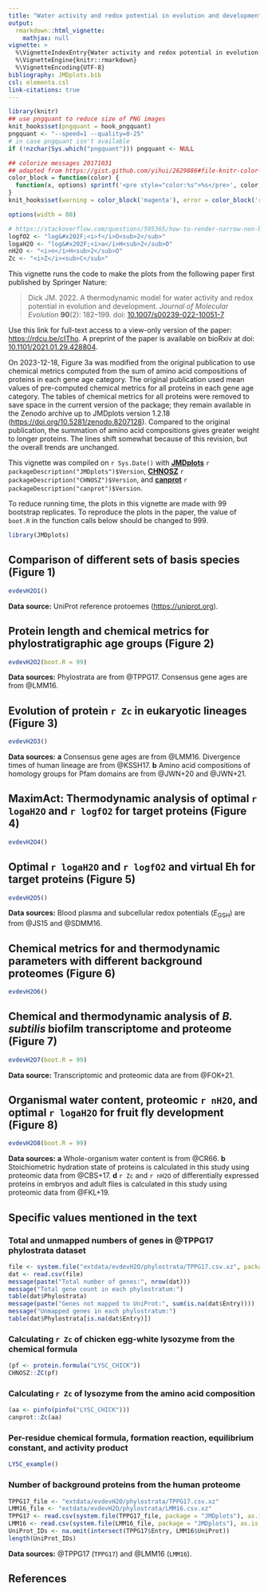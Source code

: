```yaml
---
title: "Water activity and redox potential in evolution and development (2022)"
output: 
  rmarkdown::html_vignette:
    mathjax: null
vignette: >
  %\VignetteIndexEntry{Water activity and redox potential in evolution and development (2022)}
  %\VignetteEngine{knitr::rmarkdown}
  %\VignetteEncoding{UTF-8}
bibliography: JMDplots.bib
csl: elementa.csl
link-citations: true
---
```


<style>
/* https://gomakethings.com/how-to-break-an-image-out-of-its-parent-container-with-css/ */
@media (min-width: 700px) {
  .full-width {
    left: 50%;
    margin-left: -50vw;
    margin-right: -50vw;
    max-width: 100vw;
    position: relative;
    right: 50%;
    width: 100vw;
  }
}
@media (min-width: 900px) {
  .full-width {
    left: 50vw; /* fallback if needed */
    left: calc(50vw - 100px);
    width: 900px;
    position: relative;
  }
}
</style>

```r
library(knitr)
## use pngquant to reduce size of PNG images
knit_hooks$set(pngquant = hook_pngquant)
pngquant <- "--speed=1 --quality=0-25"
# in case pngquant isn't available
if (!nzchar(Sys.which("pngquant"))) pngquant <- NULL 

## colorize messages 20171031
## adapted from https://gist.github.com/yihui/2629886#file-knitr-color-msg-rnw
color_block = function(color) {
  function(x, options) sprintf('<pre style="color:%s">%s</pre>', color, x)
}
knit_hooks$set(warning = color_block('magenta'), error = color_block('red'), message = color_block('blue'))
```

```r
options(width = 80)
```

```r
# https://stackoverflow.com/questions/595365/how-to-render-narrow-non-breaking-spaces-in-html-for-windows
logfO2 <- "log&#x202F;<i>f</i>O<sub>2</sub>"
logaH2O <- "log&#x202F;<i>a</i>H<sub>2</sub>O"
nH2O <- "<i>n</i>H<sub>2</sub>O"
Zc <- "<i>Z</i><sub>C</sub>"
```

This vignette runs the code to make the plots from the following paper first published by Springer Nature:

> Dick JM. 2022. A thermodynamic model for water activity and redox potential in evolution and development. *Journal of Molecular Evolution* **90**(2): 182--199. doi: [10.1007/s00239-022-10051-7](https://doi.org/10.1007/s00239-022-10051-7)

Use this link for full-text access to a view-only version of the paper: [https://rdcu.be/cITho](https://rdcu.be/cITho).
A preprint of the paper is available on bioRxiv at doi: [10.1101/2021.01.29.428804](https://doi.org/10.1101/2021.01.29.428804).

On 2023-12-18, Figure 3a was modified from the original publication to use chemical metrics computed from
the sum of amino acid compositions of proteins in each gene age category.
The original publication used mean values of pre-computed chemical metrics for all proteins in each gene age category.
The tables of chemical metrics for all proteins were removed to save space in the current version of the package;
they remain available in the Zenodo archive up to JMDplots version 1.2.18 (<https://doi.org/10.5281/zenodo.8207128>).
Compared to the original publication, the summation of amino acid compositions gives greater weight to longer proteins.
The lines shift somewhat because of this revision, but the overall trends are unchanged.

This vignette was compiled on `r Sys.Date()` with **[JMDplots](https://github.com/jedick/JMDplots)** `r packageDescription("JMDplots")$Version`, **[CHNOSZ](http://chnosz.net)** `r packageDescription("CHNOSZ")$Version`, and **[canprot](https://github.com/jedick/canprot)** `r packageDescription("canprot")$Version`.

To reduce running time, the plots in this vignette are made with 99 bootstrap replicates.
To reproduce the plots in the paper, the value of `boot.R` in the function calls below should be changed to 999.

```r
library(JMDplots)
```

## Comparison of different sets of basis species (Figure 1)
```r
evdevH2O1()
```

**Data source:** UniProt reference protoemes (<https://uniprot.org>).

## Protein length and chemical metrics for phylostratigraphic age groups (Figure 2)
```r
evdevH2O2(boot.R = 99)
```

**Data sources:** Phylostrata are from @TPPG17. Consensus gene ages are from @LMM16.

## Evolution of protein `r Zc` in eukaryotic lineages (Figure 3)
```r
evdevH2O3()
```

**Data sources:**
**a** Consensus gene ages are from @LMM16. Divergence times of human lineage are from @KSSH17.
**b** Amino acid compositions of homology groups for Pfam domains are from @JWN+20 and @JWN+21.

## MaximAct: Thermodynamic analysis of optimal `r logaH2O` and `r logfO2` for target proteins (Figure 4)
```r
evdevH2O4()
```

## Optimal `r logaH2O` and `r logfO2` and virtual Eh for target proteins (Figure 5)
```r
evdevH2O5()
```

**Data sources:** Blood plasma and subcellular redox potentials (*E*~GSH~) are from @JS15 and @SDMM16.

## Chemical metrics for and thermodynamic parameters with different background proteomes (Figure 6)
```r
evdevH2O6()
```

## Chemical and thermodynamic analysis of *B. subtilis* biofilm transcriptome and proteome (Figure 7)
```r
evdevH2O7(boot.R = 99)
```

**Data source:** Transcriptomic and proteomic data are from @FOK+21.

## Organismal water content, proteomic `r nH2O`, and optimal `r logaH2O` for fruit fly development (Figure 8)
```r
evdevH2O8(boot.R = 99)
```

**Data sources:**
**a** Whole-organism water content is from @CR66.
**b** Stoichiometric hydration state of proteins is calculated in this study using proteomic data from @CBS+17.
**d** `r Zc` and `r nH2O` of differentially expressed proteins in embryos and adult flies is calculated in this study using proteomic data from @FKL+19.


## Specific values mentioned in the text

### Total and unmapped numbers of genes in @TPPG17 phylostrata dataset
```r
file <- system.file("extdata/evdevH2O/phylostrata/TPPG17.csv.xz", package = "JMDplots")
dat <- read.csv(file)
message(paste("Total number of genes:", nrow(dat)))
message("Total gene count in each phylostratum:")
table(dat$Phylostrata)
message(paste("Genes not mapped to UniProt:", sum(is.na(dat$Entry))))
message("Unmapped genes in each phylostratum:")
table(dat$Phylostrata[is.na(dat$Entry)])
```

### Calculating `r Zc` of chicken egg-white lysozyme from the chemical formula
```r
(pf <- protein.formula("LYSC_CHICK"))
CHNOSZ::ZC(pf)
```

### Calculating `r Zc` of lysozyme from the amino acid composition
```r
(aa <- pinfo(pinfo("LYSC_CHICK")))
canprot::Zc(aa)
```

### Per-residue chemical formula, formation reaction, equilibrium constant, and activity product
```r
LYSC_example()
```

### Number of background proteins from the human proteome
```r
TPPG17_file <- "extdata/evdevH2O/phylostrata/TPPG17.csv.xz"
LMM16_file <- "extdata/evdevH2O/phylostrata/LMM16.csv.xz"
TPPG17 <- read.csv(system.file(TPPG17_file, package = "JMDplots"), as.is = TRUE)
LMM16 <- read.csv(system.file(LMM16_file, package = "JMDplots"), as.is = TRUE)
UniProt_IDs <- na.omit(intersect(TPPG17$Entry, LMM16$UniProt))
length(UniProt_IDs)
```

**Data sources:** @TPPG17 (`TPPG17`) and @LMM16 (`LMM16`).

## References
